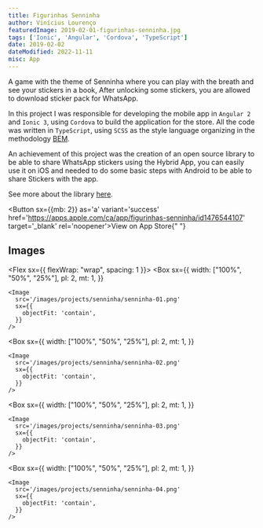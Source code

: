 ```yaml
---
title: Figurinhas Senninha
author: Vinícius Lourenço
featuredImage: 2019-02-01-figurinhas-senninha.jpg
tags: ['Ionic', 'Angular', 'Cordova', 'TypeScript']
date: 2019-02-02
dateModified: 2022-11-11
misc: App
---
```


A game with the theme of Senninha where you can play with the breath and see your stickers in a book,
After unlocking some stickers, you are allowed to download sticker pack for WhatsApp.

In this project I was responsible for developing the mobile app in `Angular 2` and `Ionic 3`, using `Cordova` to build the application for the store.
All the code was written in `TypeScript`, using `SCSS` as the style language organizing in the methodology [BEM](https://getbem.com/introduction/).

An achievement of this project was the creation of an open source library to be able to share WhatsApp stickers using the Hybrid App,
you can easily use it on iOS and needed to do some basic steps with Android to be able to share Stickers with the app.

See more about the library [here](/projects/2019-02-01-cordova-whatsapp-sticker).

<Button sx={{mb: 2}} as='a' variant='success' href='https://apps.apple.com/ca/app/figurinhas-senninha/id1476544107' target='_blank' rel='noopener'>View on App Store</Button>{" "}

<Divider/>

## Images

<Flex sx={{ flexWrap: "wrap", spacing: 1 }}>
  <Box
    sx={{
      width: ["100%", "50%", "25%"],
      pl: 2,
      mt: 1,
    }}
  >
    <Image
      src='/images/projects/senninha/senninha-01.png'
      sx={{
        objectFit: 'contain',
      }}
    />
  </Box>

  <Box
    sx={{
      width: ["100%", "50%", "25%"],
      pl: 2,
      mt: 1,
    }}
  >
    <Image
      src='/images/projects/senninha/senninha-02.png'
      sx={{
        objectFit: 'contain',
      }}
    />
  </Box>

  <Box
    sx={{
      width: ["100%", "50%", "25%"],
      pl: 2,
      mt: 1,
    }}
  >
    <Image
      src='/images/projects/senninha/senninha-03.png'
      sx={{
        objectFit: 'contain',
      }}
    />
  </Box>

  <Box
    sx={{
      width: ["100%", "50%", "25%"],
      pl: 2,
      mt: 1,
    }}
  >
    <Image
      src='/images/projects/senninha/senninha-04.png'
      sx={{
        objectFit: 'contain',
      }}
    />
  </Box>
</Flex>
